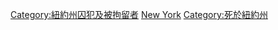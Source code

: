 [[Category:紐約州囚犯及被拘留者|Category:紐約州囚犯及被拘留者]]
[[Category:被美國拘留期間死亡的囚犯|New York]]
[[Category:死於紐約州|Category:死於紐約州]]
